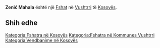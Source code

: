 {{Fshat në Kosovës
 | Emri                = Zenić Mahala
| srp_N_name = Zenić Mahala
| srp_N_FULL_NAME_RO = Zenić Mahala
| srp_N_FULL_NAME_ND_RO = Zenic Mahala
| srp_N_SORT_NAME_RG = ZENICMAHALA
| srp_N_FULL_NAME_RG = Zenić Mahala
| srp_N_FULL_NAME_ND_RG = Zenic Mahala

 | Emri (Rasa dhanore) = 
 | Figura              = 
 | Shteti              = Kosovo
 | Komuna              = Vushtrri
 | Kodi postar         = 
 | Sipërfaqja          = 

 | Popullsia           = 

 | Regj. i popullsisë  = 
 | Dend. e popullsisë  = 
 | Faqja zyrtare       = 
 <!--- Koordinatat ----> 
 | Gjerësia            = 42.773611
 | Gjatësia            = 21.030278
 | Lartësia            = 
}}
'''Zenić Mahala''' është një [[Fshat]] në [[Vushtrri]] të [[Kosovës]].

<!-- == Gjeografia == -->
<!-- == Historia == -->
<!-- == Demografia == -->
== Shih edhe ==
{{Komuna Vushtrri}}
{{Kosovo-Administrata-Cung}}

[[Kategoria:Fshatra në Kosovës]]
[[Kategoria:Fshatra në Kommunes Vushtrri]]
[[Kategoria:Vendbanime në Kosovës]]